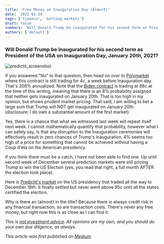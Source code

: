 ```yaml
---
title: 'Free Money on Inauguration Day (Almost)'
date: '2021-01-14'
tags: ['finance', 'betting markets']
draft: false
summary: 'Will Donald Trump be inaugurated for his second term as President of the USA on Inauguration Day?'
authors: ['default']
---
```


### Will Donald Trump be inaugurated for his second term as President of the USA on Inauguration Day, January 20th, 2021?

![predictit_screenshot](/static/images/2021_01_polymarket.jpg)

If you answered "No" to that question, then head on over to [Polymarket](https://polymarket.com/event/will-donald-trump-be-inaugurated-for-his-second-term-as-president-of-the-usa-on-inauguration-day-january-20th-2021) where this contract is still trading for 
4c, a week before Inauguration day. That's 208% annualized.
Note that the [Biden contract](https://polymarket.com/event/will-joe-biden-be-officially-inaugurated-as-president-in-person-outside-the-us-capitol-on-january-20th-2021) is trading at 88c at the time of this writing, meaning that there is an 8% 
probability assigned that neither gets inaugurated on January 20th. That is too high in my opinion, but shows prudent market pricing.
That said, I am willing to bet a large sum that Trump will NOT get inaugurated on January 20th. (disclosure: I do own a substantial amount of the first market).

Yes, there is a chance that what we witnessed last week will repeat itself next week. I cannot mathematically quantify that probability,
however what I can safely say, is that any disruption to the Inauguration ceremonies will effectively result in zero chances of Trump's inauguration. 4% seems too high of a price for something that cannot be achieved without having a Coup d'éta on the American presidency.

If you think there must be a catch, I have not been able to find one. Up until second week of December several
prediction markets were still pricing Trump to win the US Election (yes, you read that right, a full month AFTER the election took place).

Here is [PredictIt's market](https://www.predictit.org/markets/detail/3698/Who-will-win-the-2020-US-presidential-election) on the US presidency that traded all the way to December 18th. It finally settled but never went above 95c until all the states certified the election.

Why is there an (almost) in the title? Because there is always credit risk in any financial transaction, so are transaction costs. There's never any free money, but right now this is as close as I can find it.

_This is [not investment advice](/blog/not-investment-advice). All opinions are my own, and you should do your own 
due diligence, as 
always._

_This article was first published on [Medium](https://kavehtehrani.medium.com/free-money-on-inauguration-day-almost-671cac8f1dbd)_.
